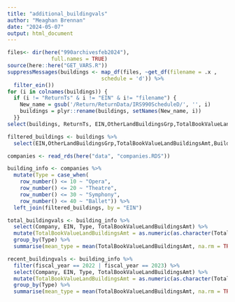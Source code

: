 ```yaml
---
title: "additional_buildingvals"
author: "Meaghan Brennan"
date: "2024-05-07"
output: html_document
---
```


```r

files<- dir(here("990archivesfeb2024"),
              full.names = TRUE)
source(here::here("GET_VARS.R"))
suppressMessages(buildings <- map_df(files, ~get_df(filename = .x ,
                              schedule = 'd')) %>%
  filter_ein())
for (i in colnames(buildings)) {
  if (i != "ReturnTs" & i != "EIN" & i!= "filename") {
    New_name = gsub('/Return/ReturnData/IRS990ScheduleD/', '', i)
    buildings = plyr::rename(buildings, setNames(New_name, i))
  }}
select(buildings, ReturnTs, EIN,OtherLandBuildingsGrp,TotalBookValueLandBuildingsAmt,BuildingsGrp,fiscal_year)

filtered_buildings <- buildings %>% 
  select(EIN,OtherLandBuildingsGrp,TotalBookValueLandBuildingsAmt,BuildingsGrp,fiscal_year)

companies <- read_rds(here("data", "companies.RDS"))

building_info <- companies %>% 
  mutate(Type = case_when(
    row_number() <= 10 ~ "Opera",
    row_number() <= 20 ~ "Theatre",
    row_number() <= 30 ~ "Symphony",
    row_number() <= 40 ~ "Ballet")) %>% 
  left_join(filtered_buildings, by = "EIN")

total_buildingvals <- building_info %>% 
  select(Company, EIN, Type, TotalBookValueLandBuildingsAmt) %>% 
  mutate(TotalBookValueLandBuildingsAmt = as.numeric(as.character(TotalBookValueLandBuildingsAmt))) %>% 
  group_by(Type) %>%
  summarise(mean_type = mean(TotalBookValueLandBuildingsAmt, na.rm = TRUE))

recent_buildingvals <- building_info %>% 
  filter(fiscal_year == 2022 | fiscal_year == 2023) %>% 
  select(Company, EIN, Type, TotalBookValueLandBuildingsAmt) %>% 
  mutate(TotalBookValueLandBuildingsAmt = as.numeric(as.character(TotalBookValueLandBuildingsAmt))) %>% 
  group_by(Type) %>%
  summarise(mean_type = mean(TotalBookValueLandBuildingsAmt, na.rm = TRUE))

```